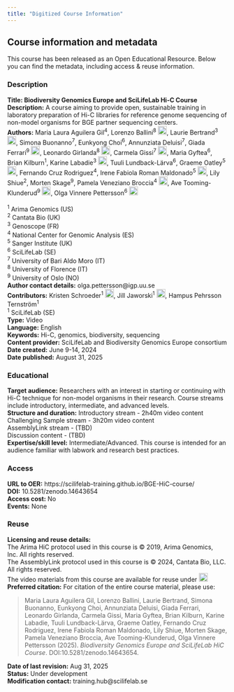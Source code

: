 ```yaml
---
title: "Digitized Course Information"
---
```


## Course information and metadata
This course has been released as an Open Educational Resource. Below you can find the metadata, including access & reuse information. 

### Description
::: {.callout-note appearance="simple" icon=false}
**Title: Biodiversity Genomics Europe and SciLifeLab Hi-C Course** <br>
**Description:** A course aiming to provide open, sustainable training in laboratory preparation of Hi-C libraries for reference genome sequencing of non-model organisms for BGE partner sequencing centers. <br>
**Authors:** Maria Laura Aguilera Gil<sup>4</sup>, Lorenzo Ballini<sup>8</sup> <a href="https://orcid.org/0009-0009-5400-2128" rel="orcid"><img src="img/ORCID_Logomark.png" alt="" width="20" height="20"/></a>, Laurie Bertrand<sup>3</sup> <a href="https://orcid.org/0000-0002-4550-761X" rel="orcid"><img src="img/ORCID_Logomark.png" alt="" width="20" height="20"/></a>, Simona Buonanno<sup>7</sup>, Eunkyong Choi<sup>6</sup>, Annunziata Deluisi<sup>7</sup>, Giada Ferrari<sup>9</sup> <a href="https://orcid.org/0000-0002-0850-1518" rel="orcid"><img src="img/ORCID_Logomark.png" alt="" width="20" height="20"/></a>, Leonardo Girlanda<sup>8</sup> <a href="https://orcid.org/0009-0009-8934-1875" rel="orcid"><img src="img/ORCID_Logomark.png" alt="" width="20" height="20"/></a>, Carmela Gissi<sup>7</sup> <a href="https://orcid.org/0000-0002-2269-079X" rel="orcid"><img src="img/ORCID_Logomark.png" alt="" width="20" height="20"/></a>, Maria Gyftea<sup>6</sup>, Brian Kilburn<sup>1</sup>, Karine Labadie<sup>3</sup> <a href="https://orcid.org/0000-0001-7467-8509" rel="orcid"><img src="img/ORCID_Logomark.png" alt="" width="20" height="20"/></a>, Tuuli Lundback-Lärva<sup>6</sup>, Graeme Oatley<sup>5</sup> <a href="https://orcid.org/0000-0003-0896-9994" rel="orcid"><img src="img/ORCID_Logomark.png" alt="" width="20" height="20"/></a>, Fernando Cruz Rodriguez<sup>4</sup>, Irene Fabiola Roman Maldonado<sup>5</sup> <a href="https://orcid.org/0000-0001-5835-3560" rel="orcid"><img src="img/ORCID_Logomark.png" alt="" width="20" height="20"/></a>, Lily Shiue<sup>2</sup>, Morten Skage<sup>9</sup>, Pamela Veneziano Broccia<sup>4</sup> <a href="https://orcid.org/0000-0002-3498-7304" rel="orcid"><img src="img/ORCID_Logomark.png" alt="" width="20" height="20"/></a>, Ave Tooming-Klunderud<sup>9</sup> <a href="https://orcid.org/0009-0008-0057-2873" rel="orcid"><img src="img/ORCID_Logomark.png" alt="" width="20" height="20"/></a>, Olga Vinnere Pettersson<sup>6</sup> <a href="https://orcid.org/0000-0002-5597-1870" rel="orcid"><img src="img/ORCID_Logomark.png" alt="" width="20" height="20"/></a><br>
<br>
<sup>1</sup> Arima Genomics (US)<br>
<sup>2</sup> Cantata Bio (UK)<br>
<sup>3</sup> Genoscope (FR)<br>
<sup>4</sup> National Center for Genomic Analysis (ES)<br>
<sup>5</sup> Sanger Institute (UK)<br>
<sup>6</sup> SciLifeLab (SE)<br>
<sup>7</sup> University of Bari Aldo Moro (IT)<br>
<sup>8</sup> University of Florence (IT)<br>
<sup>9</sup> University of Oslo (NO) <br>
**Author contact details:** olga.pettersson@igp.uu.se<br>
**Contributors:** Kristen Schroeder<sup>1</sup> <a href="https://orcid.org/0000-0002-6271-4530" rel="orcid"><img src="img/ORCID_Logomark.png" alt="" width="20" height="20"/></a>, Jill Jaworski<sup>1</sup> <a href="https://orcid.org/0009-0006-2607-5256" rel="orcid"><img src="img/ORCID_Logomark.png" alt="" width="20" height="20"/></a>, Hampus Pehrsson Ternström<sup>1</sup><br>
<sup>1</sup> SciLifeLab (SE)<br>
**Type:** Video <br>
**Language:** English <br>
**Keywords:** Hi-C, genomics, biodiversity, sequencing <br>
**Content provider:** SciLifeLab and Biodiversity Genomics Europe consortium <br>
**Date created:** June 9-14, 2024 <br>
**Date published:** August 31, 2025  <br>

:::

### Educational
::: {.callout-note appearance="simple" icon=false}
**Target audience:** Researchers with an interest in starting or continuing with Hi-C technique for non-model organisms in their research. Course streams include introductory, intermediate, and advanced levels. <br>
**Structure and duration:**
Introductory stream - 2h40m video content <br>
Challenging Sample stream - 3h20m video content<br>
AssemblyLink stream - (TBD) <br>
Discussion content - (TBD) <br>
**Expertise/skill level:** Intermediate/Advanced. This course is intended for an audience familiar with labwork and research best practices.
<!--
learning outcomes
prereqs knowledge
prereqs technical
associated resources
additional information
-->
:::

### Access
::: {.callout-note appearance="simple" icon=false}
**URL to OER:** https://scilifelab-training.github.io/BGE-HiC-course/ <br>
**DOI:** 10.5281/zenodo.14643654 <br>
**Access cost:** No <br> 
**Events:** None<br>
:::

### Reuse
::: {.callout-note appearance="simple" icon=false}
**Licensing and reuse details:** <br>The Arima HiC protocol used in this course is © 2019, Arima Genomics, Inc. All rights reserved. <br>The AssemblyLink protocol used in this course is © 2024, Cantata Bio, LLC. All rights reserved.
<br>
The video materials from this course are available for reuse under <a href="https://creativecommons.org/licenses/by/4.0/" rel="orcid"><img src="img/CCBY4.0.png" alt="" height="20"/></a><br>
**Preferred citation:** For citation of the entire course material, please use:

> Maria Laura Aguilera Gil, Lorenzo Ballini, Laurie Bertrand, Simona Buonanno, Eunkyong Choi, Annunziata Deluisi, Giada Ferrari, Leonardo Girlanda, Carmela Gissi, Maria Gyftea, Brian Kilburn, Karine Labadie, Tuuli Lundback-Lärva, Graeme Oatley, Fernando Cruz Rodriguez, Irene Fabiola Roman Maldonado, Lily Shiue, Morten Skage, Pamela Veneziano Broccia, Ave Tooming-Klunderud, Olga Vinnere Pettersson (2025). *Biodiversity Genomics Europe and SciLifeLab HiC Course*. DOI:10.5281/zenodo.14643654. <br>

**Date of last revision:** Aug 31, 2025 <br>
**Status:** Under development<br>
**Modification contact:** training.hub@scilifelab.se
<!-- 
version
-->
:::